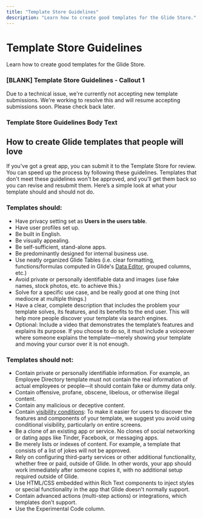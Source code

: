 ```yaml
---
title: "Template Store Guidelines"
description: "Learn how to create good templates for the Glide Store."
---
```


# Template Store Guidelines

Learn how to create good templates for the Glide Store.

### [BLANK] Template Store Guidelines - Callout 1

Due to a technical issue, we're currently not accepting new template submissions. We're working to resolve this and will resume accepting submissions soon. Please check back later.

### Template Store Guidelines Body Text

## How to create Glide templates that people will love

If you've got a great app, you can submit it to the Template Store for review. You can speed up the process by following these guidelines. Templates that don't meet these guidelines won't be approved, and you'll get them back so you can revise and resubmit them. Here’s a simple look at what your template should and should not do.

### Templates should:

- Have privacy setting set as **Users in the users table**.
- Have user profiles set up.
- Be built in English.
- Be visually appealing.
- Be self-sufficient, stand-alone apps.
- Be predominantly designed for internal business use.
- Use neatly organized Glide Tables (i.e. clear formatting, functions/formulas computed in Glide's [Data Editor](/introduction-to-the-data-editor), grouped columns, etc.)
- Avoid private or personally identifiable data and images (use fake names, stock photos, etc. to achieve this.)
- Solve for a specific use case, and be really good at one thing (not mediocre at multiple things.)
- Have a clear, complete description that includes the problem your template solves, its features, and its benefits to the end user. This will help more people discover your template via search engines.
- Optional: Include a video that demonstrates the template’s features and explains its purpose. If you choose to do so, it must include a voiceover where someone explains the template—merely showing your template and moving your cursor over it is not enough.

### Templates should not:

- Contain private or personally identifiable information. For example, an Employee Directory template must not contain the real information of actual employees or people—it should contain fake or dummy data only.
- Contain offensive, profane, obscene, libelous, or otherwise illegal content.
- Contain any malicious or deceptive content.
- Contain [visibility conditions](/visibility-conditions): To make it easier for users to discover the features and components of your template, we suggest you avoid using conditional visibility, particularly on entire screens.
- Be a clone of an existing app or service. No clones of social networking or dating apps like Tinder, Facebook, or messaging apps.
- Be merely lists or indexes of content. For example, a template that consists of a list of jokes will not be approved.
- Rely on configuring third-party services or other additional functionality, whether free or paid, outside of Glide. In other words, your app should work immediately after someone copies it, with no additional setup required outside of Glide.
- Use HTML/CSS embedded within Rich Text components to inject styles or special functionality in the app that Glide doesn't normally support.
- Contain advanced actions (multi-step actions) or integrations, which templates don't support.
- Use the Experimental Code column.



